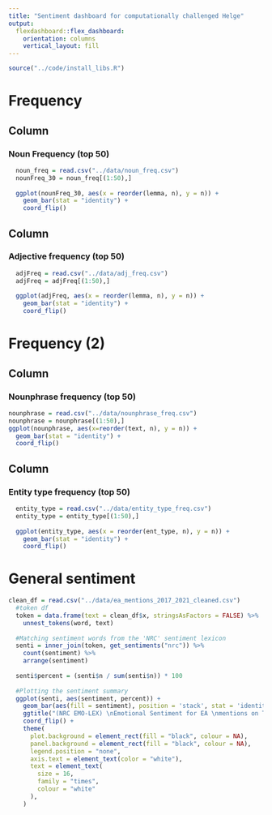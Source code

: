 ```yaml
---
title: "Sentiment dashboard for computationally challenged Helge"
output: 
  flexdashboard::flex_dashboard:
    orientation: columns
    vertical_layout: fill
---
```


```r
source("../code/install_libs.R")
```

Frequency
=======================================================================
Column {data-width=550}
-----------------------------------------------------------------------

### Noun Frequency (top 50)

```r
  noun_freq = read.csv("../data/noun_freq.csv")
  nounFreq_30 = noun_freq[(1:50),]
  
  ggplot(nounFreq_30, aes(x = reorder(lemma, n), y = n)) +
    geom_bar(stat = "identity") +
    coord_flip()
```

Column {data-width=550}
-----------------------------------------------------------------------

### Adjective frequency (top 50)

```r
  adjFreq = read.csv("../data/adj_freq.csv")
  adjFreq = adjFreq[(1:50),]
  
  ggplot(adjFreq, aes(x = reorder(lemma, n), y = n)) +
    geom_bar(stat = "identity") +
    coord_flip()
```

Frequency (2)
=======================================================================

Column {data-width=550}
-----------------------------------------------------------------------

### Nounphrase frequency (top 50)
```r
nounphrase = read.csv("../data/nounphrase_freq.csv")
nounphrase = nounphrase[(1:50),]
ggplot(nounphrase, aes(x=reorder(text, n), y = n)) +
  geom_bar(stat = "identity") +
  coord_flip()
```

Column {data-width=550}
-----------------------------------------------------------------------

### Entity type frequency (top 50)
```r
  entity_type = read.csv("../data/entity_type_freq.csv")
  entity_type = entity_type[(1:50),]
  
  ggplot(entity_type, aes(x = reorder(ent_type, n), y = n)) +
    geom_bar(stat = "identity") +
    coord_flip()
```

General sentiment
=======================================================================
```r
clean_df = read.csv("../data/ea_mentions_2017_2021_cleaned.csv")
  #token df
  token = data.frame(text = clean_df$x, stringsAsFactors = FALSE) %>%
    unnest_tokens(word, text)
  
  #Matching sentiment words from the 'NRC' sentiment lexicon
  senti = inner_join(token, get_sentiments("nrc")) %>%
    count(sentiment) %>%
    arrange(sentiment)
  
  senti$percent = (senti$n / sum(senti$n)) * 100
  
  #Plotting the sentiment summary
  ggplot(senti, aes(sentiment, percent)) +
    geom_bar(aes(fill = sentiment), position = 'stack', stat = 'identity') +
    ggtitle("(NRC EMO-LEX) \nEmotional Sentiment for EA \nmentions on Twitter") +
    coord_flip() +
    theme(
      plot.background = element_rect(fill = "black", colour = NA),
      panel.background = element_rect(fill = "black", colour = NA),
      legend.position = "none",
      axis.text = element_text(color = "white"),
      text = element_text(
        size = 16,
        family = "times",
        colour = "white"
      ),
    )

```